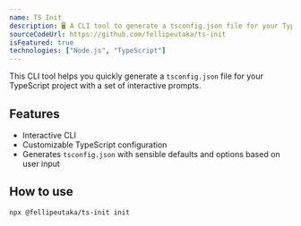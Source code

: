 ---
name: TS Init
description: 🖥️ A CLI tool to generate a tsconfig.json file for your TypeScript project with a set of interactive prompts.
sourceCodeUrl: https://github.com/fellipeutaka/ts-init
isFeatured: true
technologies: ["Node.js", "TypeScript"]
---

This CLI tool helps you quickly generate a `tsconfig.json` file for your TypeScript project with a set of interactive prompts.

## Features

- Interactive CLI
- Customizable TypeScript configuration
- Generates `tsconfig.json` with sensible defaults and options based on user input

## How to use

```bash
npx @fellipeutaka/ts-init init
```
